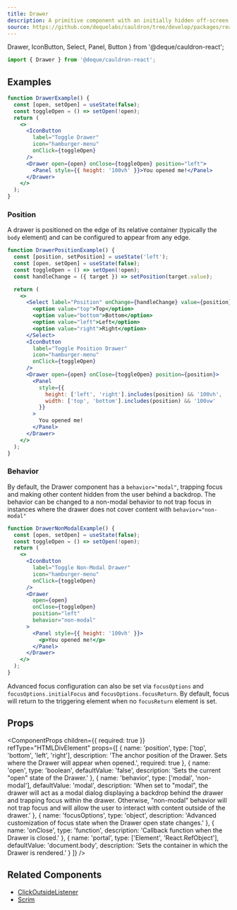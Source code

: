 ```yaml
---
title: Drawer
description: A primitive component with an initially hidden off-screen container to provide quick access to additional content or information.
source: https://github.com/dequelabs/cauldron/tree/develop/packages/react/src/components/Drawer/index.tsx
---
```


  Drawer,
  IconButton,
  Select,
  Panel,
  Button
} from '@deque/cauldron-react';

```js
import { Drawer } from '@deque/cauldron-react';
```

## Examples

```jsx example
function DrawerExample() {
  const [open, setOpen] = useState(false);
  const toggleOpen = () => setOpen(!open);
  return (
    <>
      <IconButton
        label="Toggle Drawer"
        icon="hamburger-menu"
        onClick={toggleOpen}
      />
      <Drawer open={open} onClose={toggleOpen} position="left">
        <Panel style={{ height: '100vh' }}>You opened me!</Panel>
      </Drawer>
    </>
  );
}
```

### Position

A drawer is positioned on the edge of its relative container (typically the `body` element) and can be configured to appear from any edge.

```jsx example
function DrawerPositionExample() {
  const [position, setPosition] = useState('left');
  const [open, setOpen] = useState(false);
  const toggleOpen = () => setOpen(!open);
  const handleChange = ({ target }) => setPosition(target.value);

  return (
    <>
      <Select label="Position" onChange={handleChange} value={position}>
        <option value="top">Top</option>
        <option value="bottom">Bottom</option>
        <option value="left">Left</option>
        <option value="right">Right</option>
      </Select>
      <IconButton
        label="Toggle Position Drawer"
        icon="hamburger-menu"
        onClick={toggleOpen}
      />
      <Drawer open={open} onClose={toggleOpen} position={position}>
        <Panel
          style={{
            height: ['left', 'right'].includes(position) && '100vh',
            width: ['top', 'bottom'].includes(position) && '100vw'
          }}
        >
          You opened me!
        </Panel>
      </Drawer>
    </>
  );
}
```

### Behavior

By default, the Drawer component has a `behavior="modal"`, trapping focus and making other content hidden from the user behind a backdrop. The behavior can be changed to a non-modal behavior to not trap focus in instances where the drawer does not cover content with `behavior="non-modal"`

```jsx example
function DrawerNonModalExample() {
  const [open, setOpen] = useState(false);
  const toggleOpen = () => setOpen(!open);
  return (
    <>
      <IconButton
        label="Toggle Non-Modal Drawer"
        icon="hamburger-menu"
        onClick={toggleOpen}
      />
      <Drawer
        open={open}
        onClose={toggleOpen}
        position="left"
        behavior="non-modal"
      >
        <Panel style={{ height: '100vh' }}>
          <p>You opened me!</p>
        </Panel>
      </Drawer>
    </>
  );
}
```

Advanced focus configuration can also be set via `focusOptions` and `focusOptions.initialFocus` and `focusOptions.focusReturn`. By default, focus will return to the triggering element when no `focusReturn` element is set.

## Props

<ComponentProps
  children={{
    required: true
  }}
  refType="HTMLDivElement"
  props={[
    {
      name: 'position',
      type: ['top', 'bottom', 'left', 'right'],
      description:
        'The anchor position of the Drawer. Sets where the Drawer will appear when opened.',
      required: true
    },
    {
      name: 'open',
      type: 'boolean',
      defaultValue: 'false',
      description: 'Sets the current "open" state of the Drawer.'
    },
    {
      name: 'behavior',
      type: ['modal', 'non-modal'],
      defaultValue: 'modal',
      description:
        'When set to "modal", the drawer will act as a modal dialog displaying a backdrop behind the drawer and trapping focus within the drawer. Otherwise, "non-modal" behavior will not trap focus and will allow the user to interact with content outside of the drawer.'
    },
    {
      name: 'focusOptions',
      type: 'object',
      description:
        'Advanced customization of focus state when the Drawer open state changes.'
    },
    {
      name: 'onClose',
      type: 'function',
      description: 'Callback function when the Drawer is closed.'
    },
    {
      name: 'portal',
      type: ['Element', 'React.RefObject<Element>'],
      defaultValue: 'document.body',
      description: 'Sets the container in which the Drawer is rendered.'
    }
  ]}
/>

## Related Components

- [ClickOutsideListener](./ClickOutsideListener)
- [Scrim](./Scrim)
